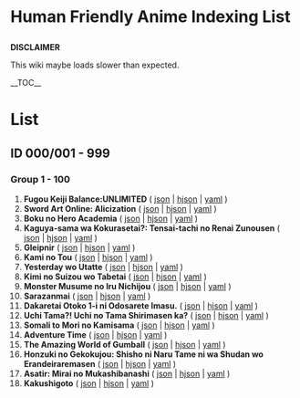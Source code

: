 <h1>Human Friendly Anime Indexing List</h1>
'''DISCLAIMER'''

This wiki maybe loads slower than expected.
<!--------------------------------
   <——LIST SECTION TEMPLATE——>   |
                                 |
---------------------------------|
COPY THIS TEMPLATE BELOW, SCROLL |
INTO LAST NUMBER OF CURRENT      |
ENTRY ON LIST HEADER, AND PASTE  |
IT ABOVE THE COMMENT.            |
---------------------------------|
<li>'''en_Latn Title'''
( [[json/000/000.json|json]] 
| [[hjson/000/000.hjson|hjson]] 
| [[yaml/000/000.yaml|yaml]] )</li>
---------------------------------|
                                 |
      <——END OF TEMPLATE——>      |
               ...               |
           <——NOTES——>           |
                                 |
* Change 000/000 based on the    |
  index                          |
* Change "en_Latn title" to      |
  romaji title of index          |
                                 |
        <——END OF NOTES——>       |
--------------------------------->

__TOC__

= List =
== ID 000/001 - 999 ==
=== Group 1 - 100 ===
<ol>
<li>'''Fugou Keiji Balance:UNLIMITED'''
( [[json/000/001.json|json]]
| [[hjson/000/001.hjson|hjson]]
| [[yaml/000/001.yaml|yaml]] )</li>
<li>'''Sword Art Online: Alicization'''
( [[json/000/002.json|json]]
| [[hjson/000/002.hjson|hjson]]
| [[yaml/000/002.yaml|yaml]] )</li>
<li>'''Boku no Hero Academia'''
( [[json/000/003.json|json]]
| [[hjson/000/003.hjson|hjson]]
| [[yaml/000/003.yaml|yaml]] )</li>
<li>'''Kaguya-sama wa Kokurasetai?: Tensai-tachi no Renai Zunousen'''
( [[json/000/004.json|json]]
| [[hjson/000/004.hjson|hjson]]
| [[yaml/000/004.yaml|yaml]] )</li>
<li>'''Gleipnir'''
( [[json/000/005.json|json]]
| [[hjson/000/005.hjson|hjson]]
| [[yaml/000/005.yaml|yaml]] )</li>
<li>'''Kami no Tou'''
( [[json/000/006.json|json]]
| [[hjson/000/006.hjson|hjson]]
| [[yaml/000/006.yaml|yaml]] )</li>
<li>'''Yesterday wo Utatte'''
( [[json/000/007.json|json]]
| [[hjson/000/007.hjson|hjson]]
| [[yaml/000/007.yaml|yaml]] )</li>
<li>'''Kimi no Suizou wo Tabetai'''
( [[json/000/008.json|json]]
| [[hjson/000/008.hjson|hjson]]
| [[yaml/000/008.yaml|yaml]] )</li>
<li>'''Monster Musume no Iru Nichijou'''
( [[json/000/009.json|json]]
| [[hjson/000/009.hjson|hjson]]
| [[yaml/000/009.yaml|yaml]] )</li>
<li>'''Sarazanmai'''
( [[json/000/010.json|json]]
| [[hjson/000/010.hjson|hjson]]
| [[yaml/000/010.yaml|yaml]] )</li>
<li>'''Dakaretai Otoko 1-i ni Odosarete Imasu.'''
( [[json/000/011.json|json]]
| [[hjson/000/011.hjson|hjson]]
| [[yaml/000/011.yaml|yaml]] )</li>
<li>'''Uchi Tama?! Uchi no Tama Shirimasen ka?'''
( [[json/000/012.json|json]]
| [[hjson/000/012.hjson|hjson]]
| [[yaml/000/012.yaml|yaml]] )</li>
<li>'''Somali to Mori no Kamisama'''
( [[json/000/013.json|json]]
| [[hjson/000/013.hjson|hjson]]
| [[yaml/000/013.yaml|yaml]] )</li>
<li>'''Adventure Time'''
( [[json/000/014.json|json]] 
| [[hjson/000/014.hjson|hjson]] 
| [[yaml/000/014.yaml|yaml]] )</li>
<li>'''The Amazing World of Gumball'''
( [[json/000/015.json|json]] 
| [[hjson/000/015.hjson|hjson]] 
| [[yaml/000/015.yaml|yaml]] )</li>
<li>'''Honzuki no Gekokujou: Shisho ni Naru Tame ni wa Shudan wo Erandeiraremasen'''
( [[json/000/016.json|json]] 
| [[hjson/000/016.hjson|hjson]] 
| [[yaml/000/016.yaml|yaml]] )</li>
<li>'''Asatir: Mirai no Mukashibanashi'''
( [[json/000/017.json|json]] 
| [[hjson/000/017.hjson|hjson]] 
| [[yaml/000/017.yaml|yaml]] )</li>
<li>'''Kakushigoto'''
( [[json/000/018.json|json]] 
| [[hjson/000/018.hjson|hjson]] 
| [[yaml/000/018.yaml|yaml]] )</li>
<!--Place the recent index above this line-->
<!--
'''REMOVE THIS COMMENT AND NOWIKI TAG IF ID REACHED 100'''
<nowiki>=== Group 101 - 200 ===</nowiki>--></ol>

